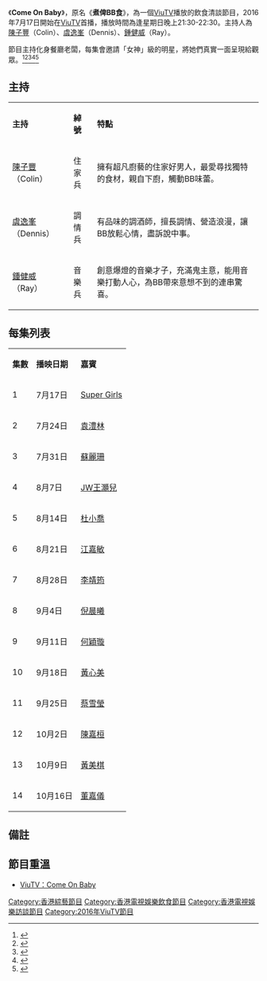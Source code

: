 {{電視節目資訊框
| 名稱         = Come On Baby
| 原名         = 
| 別名         = 煮俾BB食
| 圖片         = Come On Baby ViuTV.jpg
| 圖說         = 
| 類型         = [[綜藝|綜藝]]、[[生活|生活]]、[[飲食|飲食]]節目
| 導演         = 
| 主持         = [[陳子豐|陳子豐]]、[[虞逸峯|虞逸峯]]、[[鍾健威|鍾健威]]
| 旁白         = [[陳炳銓|陳炳銓]]
| 國家         = {{HKG}}
| 語言         = [[粵語|粵語]]
| 外景         = {{HKG}}
| 季數         =  1
| 集數         =  14
| 執行製片     = 
| 製作公司       = [[香港電視娛樂|香港電視娛樂]]
| 監製       = [[鄭寶榮|鄭寶榮]]
| 編審       = [[周建雄_(編審)|周建雄]]
| 剪輯         = 
| 每集長       = 60分鐘（連廣告）
| 電視台       = [[ViuTV|ViuTV]]
| 視頻制式     = [[高清電視|高清電視]] [[1080i|1080i]]
| 首播國家     = {{HKG}}
| 開始         = 2016年7月17日
| 結束         = 10月16日
| 播出時間      = '''首播：'''<br>7月17日 21:45－22:45<br>'''常規播放：'''7月24日至8月21日<br>逢星期日 21:30－22:30<br>8月28日至10月16日<br>逢星期日 20:30－21:30
| 晚於         = 
| 早於         = 
| 官方網站     = 
}}

《'''Come On Baby'''》，原名《'''煮俾BB食'''》，為一個[[ViuTV|ViuTV]]播放的飲食清談節目，2016年7月17日開始在[[ViuTV|ViuTV]]首播，播放時間為逢星期日晚上21:30-22:30。主持人為[[陳子豐|陳子豐]]（Colin）、[[虞逸峯|虞逸峯]]（Dennis）、[[鍾健威|鍾健威]]（Ray）。

節目主持化身餐廳老闆，每集會邀請「女神」級的明星，將她們真實一面呈現給觀眾。<ref>{{Cite web |url=https://viutv-cms.s3.amazonaws.com/bc9d94137999261ef553537854f8dd05.pdf |title=ViuTV Highlights（煮俾BB食） |accessdate=2016-08-14 |archive-date=2016-08-09 |archive-url=https://web.archive.org/web/20160809140554/http://viutv-cms.s3.amazonaws.com/bc9d94137999261ef553537854f8dd05.pdf |dead-url=no }}</ref><ref>{{Cite web |url=https://viu.tv/news/jue-bei-BBsik--chan-ji-fung-yan-yat-fung-jung-gin-wai--sai-yiu-wai-nui-san-BBfuk-mo |title=《煮畀BB食》 陳子豐、虞逸峰、鍾健威 誓要「為女神BB服務」 |accessdate=2016-08-14 |archive-date=2016-08-20 |archive-url=https://web.archive.org/web/20160820102232/https://viu.tv/news/jue-bei-BBsik--chan-ji-fung-yan-yat-fung-jung-gin-wai--sai-yiu-wai-nui-san-BBfuk-mo |dead-url=no }}</ref><ref>{{Cite web |url=http://viu.tv/readtv/bing-jai-jui-oi-360gaai-kau-Super-Girlssi-mat |title=【兵仔最愛】360解構Super Girls私密 |accessdate=2016-08-14 |archive-date=2016-08-20 |archive-url=https://web.archive.org/web/20160820080603/http://viu.tv/readtv/bing-jai-jui-oi-360gaai-kau-Super-Girlssi-mat |dead-url=no }}</ref><ref>{{Cite web |url=http://www.hk01.com/%E5%A8%9B%E6%A8%82/31083/ViuTV%E8%BC%AA%E6%B5%81%E5%8F%AC%E5%96%9A%E5%A5%B3%E7%A5%9E-%E9%BB%83%E5%BF%83%E7%BE%8E%E8%91%A3%E5%98%89%E5%84%80%E8%A2%81%E6%BE%A7%E6%9E%97%E9%82%8A%E9%A3%9F%E9%82%8A%E5%82%BE |title=ViuTV輪流召喚女神　黃心美董嘉儀袁澧林邊食邊傾 |accessdate=2016-08-14 |archive-date=2019-09-24 |archive-url=https://web.archive.org/web/20190924210437/https://www.hk01.com/%E5%8D%B3%E6%99%82%E5%A8%9B%E6%A8%82/31083/viutv%E8%BC%AA%E6%B5%81%E5%8F%AC%E5%96%9A%E5%A5%B3%E7%A5%9E-%E9%BB%83%E5%BF%83%E7%BE%8E%E8%91%A3%E5%98%89%E5%84%80%E8%A2%81%E6%BE%A7%E6%9E%97%E9%82%8A%E9%A3%9F%E9%82%8A%E5%82%BE |dead-url=no }}</ref><ref>{{Cite web |url=http://eastweek.my-magazine.me/main/55843 |title=陳嘉桓讚男仔識煮飯會加分 |accessdate=2016-08-14 |archive-date=2016-08-14 |archive-url=https://web.archive.org/web/20160814175711/http://eastweek.my-magazine.me/main/55843 |dead-url=no }}</ref>

==主持==
{|class="wikitable" style="text-align:center"
|- style="background:cornflowerblue; color:white"
|'''主持'''||'''綽號'''||'''特點'''
|-
| [[陳子豐|陳子豐]]（Colin） || 住家兵 || 擁有超凡廚藝的住家好男人，最愛尋找獨特的食材，親自下廚，觸動BB味蕾。
|-
| [[虞逸峯|虞逸峯]]（Dennis） || 調情兵 || 有品味的調酒師，擅長調情、營造浪漫，讓BB放鬆心情，盡訴說中事。
|-
| [[鍾健威|鍾健威]]（Ray） || 音樂兵 || 創意爆燈的音樂才子，充滿鬼主意，能用音樂打動人心，為BB帶來意想不到的連串驚喜。
|}

==每集列表==
{|class="wikitable" style="text-align:center"
|- style="background:cornflowerblue; color:white"
|'''集數'''||'''播映日期'''||'''嘉賓'''
|-
| 1 || 7月17日 || [[Super_Girls|Super Girls]]
|-
| 2 || 7月24日 || [[袁澧林|袁澧林]]
|-
| 3 || 7月31日 || [[蘇麗珊|蘇麗珊]]
|-
| 4 || 8月7日 || [[王灝兒|JW王灝兒]]
|-
| 5 || 8月14日 || [[杜小喬|杜小喬]]
|-
| 6 || 8月21日 || [[江嘉敏|江嘉敏]]
|-
| 7 || 8月28日 || [[李靖筠|李靖筠]]
|-
| 8 || 9月4日 || [[倪晨曦|倪晨曦]]
|-
| 9 || 9月11日 || [[何穎璇|何穎璇]]
|-
| 10 || 9月18日 || [[黃心美|黃心美]]
|-
| 11 || 9月25日 || [[蔡雪瑩|蔡雪瑩]]
|-
| 12 || 10月2日 || [[陳嘉桓|陳嘉桓]]
|-
| 13 || 10月9日 || [[黃美棋|黃美棋]]
|-
| 14 || 10月16日 || [[董嘉儀|董嘉儀]]
|}

== 備註 ==
{{noteFoot}}
{{reflist}}

==節目重溫==
*[http://viu.tv/encore/come-on-baby ViuTV：Come On Baby]{{Wayback|url=http://viu.tv/encore/come-on-baby |date=20160817103955 }}
{{2016年ViuTV實況娛樂}}
[[Category:香港綜藝節目|Category:香港綜藝節目]]
[[Category:香港電視娛樂飲食節目|Category:香港電視娛樂飲食節目]]
[[Category:香港電視娛樂訪談節目|Category:香港電視娛樂訪談節目]]
[[Category:2016年ViuTV節目|Category:2016年ViuTV節目]]